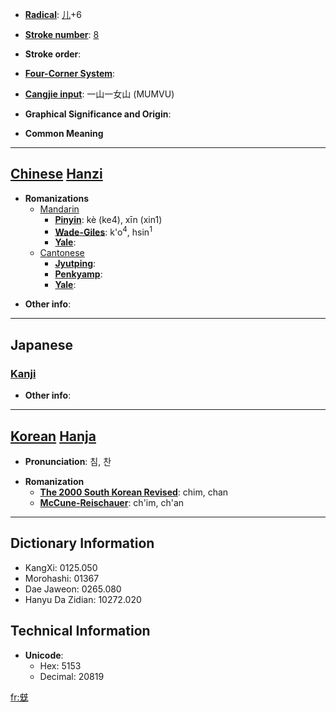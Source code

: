 * '''[[Wiktionary:Chinese radical index| Radical]]''': [[Wiktionary:Chinese radical index 儿|儿]]+6

* '''[[Wiktionary:Chinese total strokes index|Stroke number]]''': [[Wiktionary:Chinese total strokes index 8|8]]

* '''Stroke order''': 

* '''[[Wiktionary:Chinese four corner index|Four-Corner System]]''': 

* '''[[Wiktionary:Chinese Cangjie index|Cangjie input]]''': 一山一女山 (MUMVU)

* '''Graphical Significance and Origin''': 

* '''Common Meaning'''

----

== [[Chinese]] [[Hanzi]] ==

* '''Romanizations'''
** [[Mandarin]]
*** '''[[Pinyin]]''': kè (ke4), xīn (xin1)
*** '''[[Wade-Giles]]''': k'o<sup>4</sup>, hsin<sup>1</sup>
*** '''[[Yale]]''': 
**[[Cantonese]]
***'''[[Jyutping]]''':
***'''[[Penkyamp]]''': 
***'''[[Yale]]''': 

* '''Other info''': 

----

==Japanese==
===[[Kanji]]===
{{kanji|on readings=[[しん]] (shin), [[さん]] (san)
|kun readings=[[するどい]] (surudoi), [[たすける]] (tasukeru)
}}

* '''Other info''':  

----

== [[Korean]] [[Hanja]] ==

* '''Pronunciation''': 침, 찬

* '''Romanization'''
** '''[[The 2000 South Korean Revised Romanization|The 2000 South Korean Revised]]''': chim, chan
** '''[[McCune-Reischauer]]''': ch'im, ch'an

----

== Dictionary Information ==

* KangXi: 0125.050
* Morohashi: 01367
* Dae Jaweon: 0265.080
* Hanyu Da Zidian: 10272.020

== Technical Information ==

* '''Unicode''':
** Hex: 5153
** Decimal: 20819

[[fr:兓]]